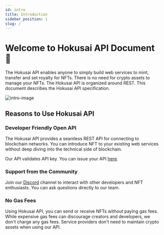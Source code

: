 ```yaml
---
id: intro
title: Introduction
sidebar_position: 1
slug: /
---
```


# Welcome to Hokusai API Document 🌊

The Hokusai API enables anyone to simply build web services to mint, transfer and set royalty for NFTs. There is no need for crypto assets to manage your NFTs. The Hokusai API is organized around REST. This document describes the Hokusai API specification.

![intro-image](/img/intro-image.png)   

## Reasons to Use Hokusai API
### Developer Friendly Open API
The Hokusai API provides a seamless REST API for connecting to blockchain networks. You can introduce NFT to your existing web services without deep diving into the technical side of blockchain. 

Our API validates API key. You can issue your API [here](https://hokusai.app/pre-register).

### Support from the Community
Join our [Discord](https://discord.com/invite/34fmuE25G2) channel to interact with other developers and NFT enthusiasts. You can ask questions directly to our team.

### No Gas Fees
Using Hokusai API, you can send or receive NFTs without paying gas fees. While expensive gas fees can discourage creators and developers, we don't charge any gas fees. Service providers don't need to maintain crypto assets when using our API.

